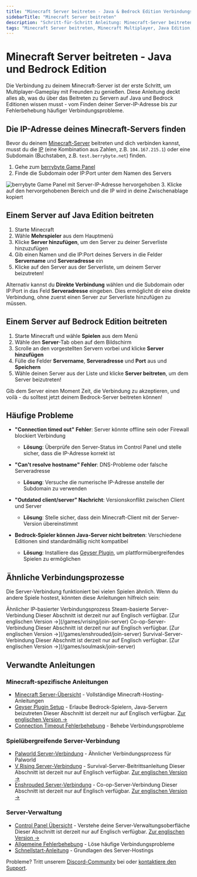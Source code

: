 ```yaml
---
title: "Minecraft Server beitreten - Java & Bedrock Edition Verbindungsanleitung"
sidebarTitle: "Minecraft Server beitreten"
description: "Schritt-für-Schritt Anleitung: Minecraft-Server beitreten auf Java & Bedrock Edition. Server-IP finden, Verbindungsprobleme lösen, Multiplayer-Gaming starten."
tags: "Minecraft Server beitreten, Minecraft Multiplayer, Java Edition, Bedrock Edition, Server-IP, Verbindungsprobleme, Minecraft Fehlerbehebung"
---
```


# Minecraft Server beitreten - Java und Bedrock Edition

Die Verbindung zu deinem Minecraft-Server ist der erste Schritt, um Multiplayer-Gameplay mit Freunden zu genießen. Diese Anleitung deckt alles ab, was du über das Beitreten zu Servern auf Java und Bedrock Editionen wissen musst - vom Finden deiner Server-IP-Adresse bis zur Fehlerbehebung häufiger Verbindungsprobleme.

## Die IP-Adresse deines Minecraft-Servers finden

Bevor du deinem [Minecraft-Server](https://berrybyte.net/minecraft-server-hosting) beitreten und dich verbinden kannst, musst du die [IP](https://whatismyipaddress.com/ip-address) (eine Kombination aus Zahlen, z.B. `104.167.215.1`) oder eine Subdomain (Buchstaben, z.B. `test.berrybyte.net`) finden.

1. Gehe zum [berrybyte Game Panel](https://game.berrybyte.net)
2. Finde die Subdomain oder IP:Port unter dem Namen des Servers
<Frame>
  <img src="/images/general/join-server.png" alt="berrybyte Game Panel mit Server-IP-Adresse hervorgehoben" />
</Frame>
3. Klicke auf den hervorgehobenen Bereich und die IP wird in deine Zwischenablage kopiert

## Einem Server auf Java Edition beitreten
1. Starte Minecraft
2. Wähle **Mehrspieler** aus dem Hauptmenü
3. Klicke **Server hinzufügen**, um den Server zu deiner Serverliste hinzuzufügen
4. Gib einen Namen und die IP:Port deines Servers in die Felder **Servername** und **Serveradresse** ein
5. Klicke auf den Server aus der Serverliste, um deinem Server beizutreten!

Alternativ kannst du **Direkte Verbindung** wählen und die Subdomain oder IP:Port in das Feld **Serveradresse** eingeben. Dies ermöglicht dir eine direkte Verbindung, ohne zuerst einen Server zur Serverliste hinzufügen zu müssen.

## Einem Server auf Bedrock Edition beitreten
1. Starte Minecraft und wähle **Spielen** aus dem Menü
2. Wähle den **Server**-Tab oben auf dem Bildschirm
3. Scrolle an den vorgestellten Servern vorbei und klicke **Server hinzufügen**
4. Fülle die Felder **Servername**, **Serveradresse** und **Port** aus und **Speichern**
5. Wähle deinen Server aus der Liste und klicke **Server beitreten**, um dem Server beizutreten!

Gib dem Server einen Moment Zeit, die Verbindung zu akzeptieren, und voilà - du solltest jetzt deinem Bedrock-Server beitreten können!

## Häufige Probleme

- **"Connection timed out" Fehler**: Server könnte offline sein oder Firewall blockiert Verbindung
  - **Lösung**: Überprüfe den Server-Status im Control Panel und stelle sicher, dass die IP-Adresse korrekt ist

- **"Can't resolve hostname" Fehler**: DNS-Probleme oder falsche Serveradresse
  - **Lösung**: Versuche die numerische IP-Adresse anstelle der Subdomain zu verwenden

- **"Outdated client/server" Nachricht**: Versionskonflikt zwischen Client und Server
  - **Lösung**: Stelle sicher, dass dein Minecraft-Client mit der Server-Version übereinstimmt

- **Bedrock-Spieler können Java-Server nicht beitreten**: Verschiedene Editionen sind standardmäßig nicht kompatibel
  - **Lösung**: Installiere das [Geyser Plugin](/games/minecraft/plugins/geyser), um plattformübergreifendes Spielen zu ermöglichen

## Ähnliche Verbindungsprozesse

Die Server-Verbindung funktioniert bei vielen Spielen ähnlich. Wenn du andere Spiele hostest, könnten diese Anleitungen hilfreich sein:

<CardGroup cols={2}>
  <Card title="Palworld Server beitreten" href="/de/spiele/palworld/server-beitreten" icon="heart">
    Ähnlicher IP-basierter Verbindungsprozess
  </Card>
  <Card title="V Rising Server beitreten" href="/games/vrising/join-server" icon="droplet">
    Steam-basierte Server-Verbindung <Info>Dieser Abschnitt ist derzeit nur auf Englisch verfügbar. [Zur englischen Version →](/games/vrising/join-server)</Info>
  </Card>
  <Card title="Enshrouded Server beitreten" href="/games/enshrouded/join-server" icon="mountain">
    Co-op-Server-Verbindung <Info>Dieser Abschnitt ist derzeit nur auf Englisch verfügbar. [Zur englischen Version →](/games/enshrouded/join-server)</Info>
  </Card>
  <Card title="Soulmask Server beitreten" href="/games/soulmask/join-server" icon="mask">
    Survival-Server-Verbindung <Info>Dieser Abschnitt ist derzeit nur auf Englisch verfügbar. [Zur englischen Version →](/games/soulmask/join-server)</Info>
  </Card>
</CardGroup>

## Verwandte Anleitungen

### Minecraft-spezifische Anleitungen
- [Minecraft Server-Übersicht](/de/spiele/minecraft/einfuehrung) - Vollständige Minecraft-Hosting-Anleitungen
- [Geyser Plugin Setup](/games/minecraft/plugins/geyser) - Erlaube Bedrock-Spielern, Java-Servern beizutreten <Info>Dieser Abschnitt ist derzeit nur auf Englisch verfügbar. [Zur englischen Version →](/games/minecraft/plugins/geyser)</Info>
- [Connection Timeout Fehlerbehebung](/de/spiele/minecraft/haeufige-fehler/verbindung-zeitueberschreitung) - Behebe Verbindungsprobleme

### Spielübergreifende Server-Verbindung
- [Palworld Server-Verbindung](/de/spiele/palworld/server-beitreten) - Ähnlicher Verbindungsprozess für Palworld
- [V Rising Server-Verbindung](/games/vrising/join-server) - Survival-Server-Beitrittsanleitung <Info>Dieser Abschnitt ist derzeit nur auf Englisch verfügbar. [Zur englischen Version →](/games/vrising/join-server)</Info>
- [Enshrouded Server-Verbindung](/games/enshrouded/join-server) - Co-op-Server-Verbindung <Info>Dieser Abschnitt ist derzeit nur auf Englisch verfügbar. [Zur englischen Version →](/games/enshrouded/join-server)</Info>

### Server-Verwaltung
- [Control Panel Übersicht](/panel/overview) - Verstehe deine Server-Verwaltungsoberfläche <Info>Dieser Abschnitt ist derzeit nur auf Englisch verfügbar. [Zur englischen Version →](/panel/overview)</Info>
- [Allgemeine Fehlerbehebung](/de/hilfe/troubleshooting) - Löse häufige Verbindungsprobleme
- [Schnellstart-Anleitung](/de/schnellstart) - Grundlagen des Server-Hostings

Probleme? Tritt unserem [Discord-Community](https://berrybyte.net/discord) bei oder [kontaktiere den Support](https://berrybyte.net/tickets).